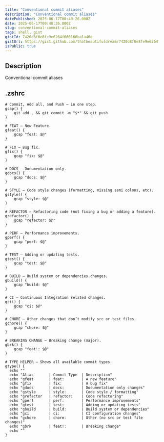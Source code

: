 ```yaml
---
title: "Conventional commit aliases"
description: "Conventional commit aliases"
datePublished: 2025-06-17T00:40:26.000Z
date: 2025-06-17T00:40:26.000Z
slug: conventional-commit-aliases
tags: shell, gist
gistId: 7420d8f0e8fe9e6264f660166ba1a46e
gistUrl: https://gist.github.com/thatbeautifuldream/7420d8f0e8fe9e6264f660166ba1a46e
isPublic: true
---
```


## Description

Conventional commit aliases

## .zshrc

```shell
# Commit, Add all, and Push — in one step.
gcap() {
    git add . && git commit -m "$*" && git push
}

# FEAT — New Feature.
gfeat() {
    gcap "feat: $@"
}

# FIX — Bug fix.
gfix() {
    gcap "fix: $@"
}

# DOCS — Documentation only.
gdocs() {
    gcap "docs: $@"
}

# STYLE — Code style changes (formatting, missing semi colons, etc).
gstyle() {
    gcap "style: $@"
}

# REFACTOR — Refactoring code (not fixing a bug or adding a feature).
grefactor() {
    gcap "refactor: $@"
}

# PERF — Performance improvements.
gperf() {
    gcap "perf: $@"
}

# TEST — Adding or updating tests.
gtest() {
    gcap "test: $@"
}

# BUILD — Build system or dependencies changes.
gbuild() {
    gcap "build: $@"
}

# CI — Continuous Integration related changes.
gci() {
    gcap "ci: $@"
}

# CHORE — Other changes that don’t modify src or test files.
gchore() {
    gcap "chore: $@"
}

# BREAKING CHANGE — Breaking change (major).
gbrk() {
    gcap "feat!: $@"
}

# TYPE HELPER — Shows all available commit types.
gtype() {
  echo ""
  echo "Alias       | Commit Type  | Description"
  echo "gfeat       | feat:        | A new feature"
  echo "gfix        | fix:         | A bug fix"
  echo "gdocs       | docs:        | Documentation only changes"
  echo "gstyle      | style:       | Code style / formatting"
  echo "grefactor   | refactor:    | Code refactoring"
  echo "gperf       | perf:        | Performance improvements"
  echo "gtest       | test:        | Adding or updating tests"
  echo "gbuild      | build:       | Build system or dependencies"
  echo "gci         | ci:          | CI configuration changes"
  echo "gchore      | chore:       | Other (no src or test file changes)"
  echo "gbrk        | feat!:       | Breaking change"
  echo ""
}
```

